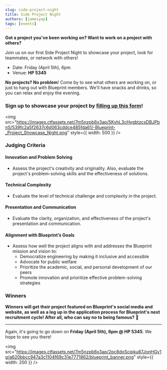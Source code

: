 ```yaml
---
slug: side-project-night
title: Side Project Night
authors: [jamesyap]
tags: [events]
---
```


**Got a project you've been working on? Want to work on a project with others?**

Join us on our first Side Project Night to showcase your project, look for teammates, or network with others!

- Date: Friday (April 5th), 6pm
- Venue: **HP 5345**

<!--truncate-->

**No projects? No problem**! Come by to see what others are working on, or just to hang out with Blueprint members. We'll have snacks and drinks, so you can relax and enjoy the evening.

### Sign up to showcase your project by [filling up this form](https://forms.gle/stg8HCDEjvah6ub19)!

<img src="https://images.ctfassets.net/7m5nzpb6x3ap/5KvhL3cHxgbtzcsDBJPbnS/539fc2a5f2637c6d063cddce485fda61/-Blueprint-_Project_Showcase_Night.png" style={{ width: 500 }} />

### Judging Criteria

#### Innovation and Problem Solving

- Assess the project's creativity and originality. Also, evaluate the project's problem-solving skills and the effectiveness of solutions.

#### Technical Complexity

- Evaluate the level of technical challenge and complexity in the project.

#### Presentation and Communication

- Evaluate the clarity, organization, and effectiveness of the project's presentation and communication.

#### Alignment with Blueprint’s Goals

- Assess how well the project aligns with and addresses the Blueprint mission and vision to:
  - Democratize engineering by making it inclusive and accessible
  - Advocate for public welfare
  - Prioritize the academic, social, and personal development of our peers
  - Promote innovation and prioritize effective problem-solving strategies

### Winners

**Winners will get their project featured on Blueprint's social media and website, as well as a leg up in the application process for Blueprint's next recruitment cycle! After all, who can say no to being famous?** 🤔

---

Again, it's going to go down on **Friday (April 5th), 6pm @ HP 5345**. We hope to see you there!

<img src="https://images.ctfassets.net/7m5nzpb6x3ap/2pc8doScipku87JonHGv1g/a620bbcc947a3c1104f69c31e7771862/blueprint_banner.png" style={{ width: 200 }} />
